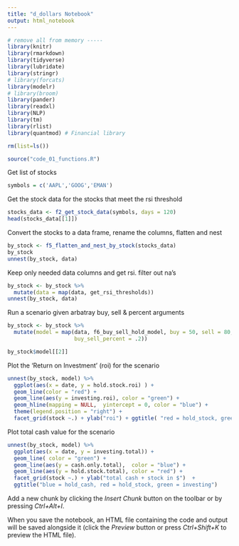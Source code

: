 ```yaml
---
title: "d_dollars Notebook"
output: html_notebook
---
```

```r
# remove all from memory -----
library(knitr)
library(rmarkdown)
library(tidyverse)
library(lubridate)
library(stringr)
# library(forcats)
library(modelr)
# library(broom)
library(pander)
library(readxl)
library(NLP)
library(tm)
library(rlist)
library(quantmod) # Financial library

rm(list=ls())

source("code_01_functions.R")
```

Get list of stocks
```r
symbols = c('AAPL','GOOG','EMAN')
```

Get the stock data for the stocks that meet the rsi threshold
```r
stocks_data <- f2_get_stock_data(symbols, days = 120)
head(stocks_data[[1]])
```

Convert the stocks to a data frame, rename the columns, flatten and nest
```r
by_stock <- f5_flatten_and_nest_by_stock(stocks_data)
by_stock
unnest(by_stock, data)
```

Keep only needed data columns and get rsi. filter out na's
```r
by_stock <- by_stock %>%
  mutate(data = map(data, get_rsi_thresholds)) 
unnest(by_stock, data)
```

Run a scenario given arbatray buy, sell & percent arguments
```r
by_stock <- by_stock %>%
  mutate(model = map(data, f6_buy_sell_hold_model, buy = 50, sell = 80, 
                     buy_sell_percent = .2))

by_stock$model[[2]]
```

Plot the 'Return on Investment' (roi) for the scenario
```r

unnest(by_stock, model) %>%
  ggplot(aes(x = date, y = hold.stock.roi) ) + 
  geom_line(color = "red") + 
  geom_line(aes(y = investing.roi), color = "green") +
  geom_hline(mapping = NULL,  yintercept = 0, color = "blue") +
  theme(legend.position = "right") +
  facet_grid(stock ~.) + ylab("roi") + ggtitle( "red = hold_stock, green = investing, blue = cash_only")

```

Plot total cash value for the scenario
```r
unnest(by_stock, model) %>%
  ggplot(aes(x = date, y = investing.total)) +  
  geom_line( color = "green") + 
  geom_line(aes(y = cash.only.total),  color = "blue") +
  geom_line(aes(y = hold.stock.total), color = "red") +
  facet_grid(stock ~.) + ylab("total cash + stock in $")  + 
  ggtitle("blue = hold_cash, red = hold_stock, green = investing")
```

Add a new chunk by clicking the *Insert Chunk* button on the toolbar or by pressing *Ctrl+Alt+I*.

When you save the notebook, an HTML file containing the code and output will be saved alongside it (click the *Preview* button or press *Ctrl+Shift+K* to preview the HTML file).
